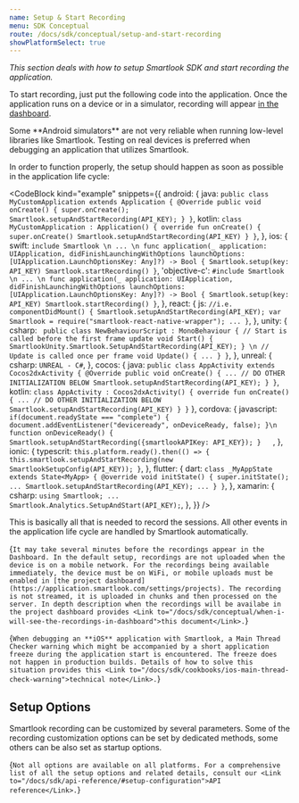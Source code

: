 ```yaml
---
name: Setup & Start Recording
menu: SDK Conceptual
route: /docs/sdk/conceptual/setup-and-start-recording
showPlatformSelect: true
---
```



<Title>Setup & Start Recording</Title>

*This section deals with how to setup Smartlook SDK and start recording the application.*

To start recording, just put the following code into the application. Once the application runs on a device or in a simulator, recording will appear [in the dashboard](https://application.smartlook.com/settings/projects).

<TextBlock kind="important" invisibleOn="ios">
Some **Android simulators** are not very reliable when running low-level libraries like Smartlook. Testing on real devices is preferred when debugging an application that utilizes Smartlook.
</TextBlock>

In order to function properly, the setup should happen as soon as possible in the application life cycle:

<CodeBlock kind="example"
  snippets={{
    android: {
      java: `
public class MyCustomApplication extends Application {
    @Override
    public void onCreate() {
        super.onCreate();
        Smartlook.setupAndStartRecording(API_KEY);
    }
}
      `,
    kotlin: `
class MyCustomApplication : Application() {
    override fun onCreate() {
        super.onCreate()
        Smartlook.setupAndStartRecording(API_KEY)
    }
}
      `,
    },
    ios: {
      swift: `
include Smartlook
\n
...
\n
func application(_ application: UIApplication, didFinishLaunchingWithOptions launchOptions: [UIApplication.LaunchOptionsKey: Any]?) -> Bool {
   Smartlook.setup(key: API_KEY)
   Smartlook.startRecording()
}
      `,
      'objective-c': `
#include Smartlook
\n
...
\n
func application(_ application: UIApplication, didFinishLaunchingWithOptions launchOptions: [UIApplication.LaunchOptionsKey: Any]?) -> Bool {
   Smartlook.setup(key: API_KEY)
   Smartlook.startRecording()
}
      `,
    },
    react: {
      js: `
//i.e.
componentDidMount() {
  Smartlook.setupAndStartRecording(API_KEY);
  var Smartlook = require("smartlook-react-native-wrapper");
  ...
}
`,
    },
    unity: {
      csharp: `
public class NewBehaviourScript : MonoBehaviour
{
    // Start is called before the first frame update
    void Start()
    {
        SmartlookUnity.Smartlook.SetupAndStartRecording(API_KEY);
    }
\n
    // Update is called once per frame
    void Update()
    {
        ...
    }
}`,
    },
    unreal: {
      csharp: `
UNREAL - C#
      `,
    },
    cocos: {
      java: `
public class AppActivity extends Cocos2dxActivity {
    @Override
    public void onCreate() {
        ...
        // DO OTHER INITIALIZATION BELOW
        Smartlook.setupAndStartRecording(API_KEY);
    }
}
      `,
      kotlin: `
class AppActivity : Cocos2dxActivity() {
    override fun onCreate() {
        ...
        // DO OTHER INITIALIZATION BELOW
        Smartlook.setupAndStartRecording(API_KEY)
    }
}
      `
   },
   cordova: {
      javascript: `
if(document.readyState === "complete") {
  document.addEventListener("deviceready", onDeviceReady, false);
}\n
function onDeviceReady() {
    Smartlook.setupAndStartRecording({smartlookAPIKey: API_KEY});
}    `,
    },
    ionic: {
      typescrit: `
this.platform.ready().then(() => {
    this.smartlook.setupAndStartRecording(new SmartlookSetupConfig(API_KEY));
}
      `,
    },
   flutter: {
      dart: `
      class _MyAppState extends State<MyApp> {
  @override
  void initState() {
    super.initState();
    ...
    Smartlook.setupAndStartRecording(API_KEY);
    ...
  }
}
   `,
   },
xamarin: {
      csharp: `
using Smartlook;
...
Smartlook.Analytics.SetupAndStart(API_KEY);
      `,
    },
  }}
/>


This is basically all that is needed to record the sessions. All other events in the application life cycle are handled by Smartlook automatically.

<TextBlock kind="important">{`
  It may take several minutes before the recordings appear in the Dashboard. In the default setup, recordings are not uploaded when the device is on a mobile network. For the recordings being available immediately, the device must be on WiFi, or mobile uploads must be enabled in [the project dashboard](https://application.smartlook.com/settings/projects). The recording is not streamed, it is uploaded in chunks and then processed on the server. In depth description when the recordings will be availabe in the project dashboard provides <Link to="/docs/sdk/conceptual/when-i-will-see-the-recordings-in-dashboard">this document</Link>.
`}</TextBlock>

<TextBlock kind="note" invisibleOn="android">{`
  When debugging an **iOS** application with Smartlook, a Main Thread Checker warning which might be accompanied by a short application freeze during the application start is encountered. The freeze does not happen in production builds. Details of how to solve this situation provides this <Link to="/docs/sdk/cookbooks/ios-main-thread-check-warning">technical note</Link>.
`}</TextBlock>

## Setup Options

Smartlook recording can be customized by several parameters. Some of the recording customization options can be set by dedicated methods, some others can be also set as startup options.

<TextBlock kind="important">{`
Not all options are available on all platforms. For a comprehensive list of all the setup options and related details, consult our <Link to="/docs/sdk/api-reference/#setup-configuration">API reference</Link>.
`}</TextBlock>
